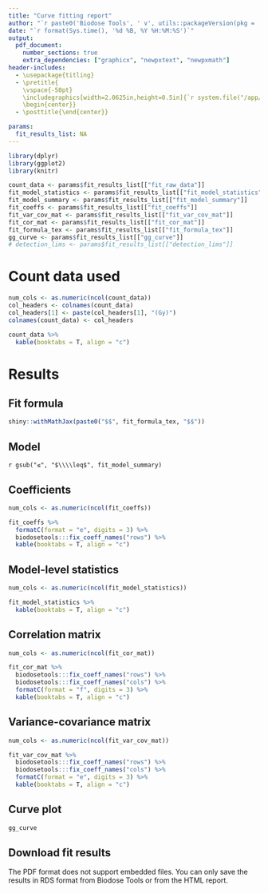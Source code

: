 ```yaml
---
title: "Curve fitting report"
author: "`r paste0('Biodose Tools', ' v', utils::packageVersion(pkg = 'biodosetools'))`"
date: "`r format(Sys.time(), '%d %B, %Y %H:%M:%S')`"
output: 
  pdf_document:
    number_sections: true
    extra_dependencies: ["graphicx", "newpxtext", "newpxmath"]
header-includes:
  - \usepackage{titling}
  - \pretitle{
    \vspace{-50pt}
    \includegraphics[width=2.0625in,height=0.5in]{`r system.file("/app/reports/logo.pdf", package = "biodosetools")`}\LARGE\\
    \begin{center}}
  - \posttitle{\end{center}}

params:
  fit_results_list: NA
---
```


```r
library(dplyr)
library(ggplot2)
library(knitr)
```


```r
count_data <- params$fit_results_list[["fit_raw_data"]]
fit_model_statistics <- params$fit_results_list[["fit_model_statistics"]]
fit_model_summary <- params$fit_results_list[["fit_model_summary"]]
fit_coeffs <- params$fit_results_list[["fit_coeffs"]]
fit_var_cov_mat <- params$fit_results_list[["fit_var_cov_mat"]]
fit_cor_mat <- params$fit_results_list[["fit_cor_mat"]]
fit_formula_tex <- params$fit_results_list[["fit_formula_tex"]]
gg_curve <- params$fit_results_list[["gg_curve"]]
# detection_lims <- params$fit_results_list[["detection_lims"]]
```

# Count data used

```r
num_cols <- as.numeric(ncol(count_data))
col_headers <- colnames(count_data)
col_headers[1] <- paste(col_headers[1], "(Gy)")
colnames(count_data) <- col_headers

count_data %>% 
  kable(booktabs = T, align = "c")
```


# Results

## Fit formula

```r
shiny::withMathJax(paste0("$$", fit_formula_tex, "$$"))
```

## Model

`r gsub("≤", "$\\\\leq$", fit_model_summary)`

## Coefficients

```r
num_cols <- as.numeric(ncol(fit_coeffs))

fit_coeffs %>%
  formatC(format = "e", digits = 3) %>%
  biodosetools:::fix_coeff_names("rows") %>% 
  kable(booktabs = T, align = "c")
```

## Model-level statistics

```r
num_cols <- as.numeric(ncol(fit_model_statistics))

fit_model_statistics %>%
  kable(booktabs = T, align = "c")
```

## Correlation matrix

```r
num_cols <- as.numeric(ncol(fit_cor_mat))

fit_cor_mat %>%
  biodosetools:::fix_coeff_names("rows") %>% 
  biodosetools:::fix_coeff_names("cols") %>% 
  formatC(format = "f", digits = 3) %>%
  kable(booktabs = T, align = "c")
```

## Variance-covariance matrix

```r
num_cols <- as.numeric(ncol(fit_var_cov_mat))

fit_var_cov_mat %>%
  biodosetools:::fix_coeff_names("rows") %>% 
  biodosetools:::fix_coeff_names("cols") %>% 
  formatC(format = "e", digits = 3) %>%
  kable(booktabs = T, align = "c")
```

## Curve plot

```r
gg_curve
```

## Download fit results

The PDF format does not support embedded files. You can only save the results in RDS format from Biodose Tools or from the HTML report.
